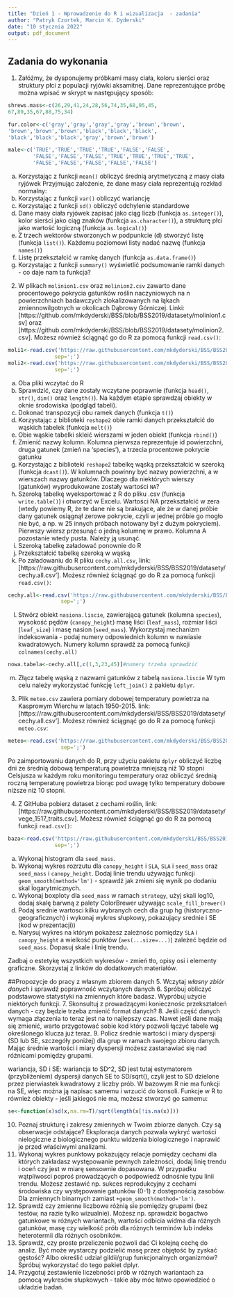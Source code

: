 ---
title: "Dzień 1 - Wprowadzenie do R i wizualizacja  - zadania"
author: "Patryk Czortek, Marcin K. Dyderski"
date: "10 stycznia 2022"
output: pdf_document
---
## Zadania do wykonania

1. Załóżmy, że dysponujemy próbkami masy ciała, koloru sierści oraz struktury płci z populacji ryjówki aksamitnej. Dane reprezentujące próbę można wpisać w skrypt w następujący sposób: 
```{r, eval=F}
shrews.mass<-c(26,29,41,24,28,56,74,35,68,95,45,
67,89,35,67,88,75,34)

fur.color<-c('gray','gray','gray','gray','brown','brown',
'brown','brown','brown','black','black','black',
'black','black','black','gray','brown','brown')

male<-c('TRUE','TRUE','TRUE','TRUE','FALSE','FALSE', 
        'FALSE','FALSE','FALSE','TRUE','TRUE','TRUE','TRUE',
        'FALSE','FALSE','FALSE','FALSE','FALSE')

```

a)	Korzystając z funkcji `mean()` obliczyć średnią arytmetyczną z masy ciała ryjówek
Przyjmując założenie, że dane masy ciała reprezentują rozkład normalny:
b)	Korzystając z funkcji `var()` obliczyć wariancję
c)	Korzystając z funkcji `sd()` obliczyć odchylenie standardowe
d)	Dane masy ciała ryjówek zapisać jako ciąg liczb (funkcja `as.integer()`), kolor sierści jako ciąg znaków (funkcja `as.character()`), a strukturę płci jako wartość logiczną (funkcja `as.logical()`)
e)	Z trzech wektorów stworzonych w podpunkcie (d) stworzyć listę (funkcja `list()`). Każdemu poziomowi listy nadać nazwę (funkcja `names()`)
f)	Listę przekształcić w ramkę danych (funkcja `as.data.frame()`)
g) Korzystając z funkcji `summary()` wyświetlić podsumowanie ramki danych - co daje nam ta funkcja?

2. W plikach `molinion1.csv` oraz `molinion2.csv` zawarto dane procentowego pokrycia gatunków roślin naczyniowych na n powierzchniach badawczych zlokalizowanych na łąkach zmiennowilgotnych w okolicach Dąbrowy Górniczej.
Linki: [https://github.com/mkdyderski/BSS/blob/BSS2019/datasety/molinion1.csv] oraz [https://github.com/mkdyderski/BSS/blob/BSS2019/datasety/molinion2.csv]. Możesz również ściągnąć go do R za pomocą funkcji `read.csv()`:
```{r, eval=FALSE}
moli1<-read.csv('https://raw.githubusercontent.com/mkdyderski/BSS/BSS2019/datasety/molinion1.csv',
               sep=';')
moli2<-read.csv('https://raw.githubusercontent.com/mkdyderski/BSS/BSS2019/datasety/molinion2.csv',
               sep=';')
```
a)	Oba pliki wczytać do R
b)	Sprawdzić, czy dane zostały wczytane poprawnie (funkcja `head()`, `str()`, `dim()` oraz `length()`). Na każdym etapie sprawdzaj obiekty w oknie środowiska (podgląd tabeli).
c)	Dokonać transpozycji obu ramek danych (funkcja `t()`)
d)	Korzystając z biblioteki `reshape2` obie ramki danych przekształcić do wąskich tabelek (funkcja `melt()`)
e)	Obie wąskie tabelki skleić wierszami w jeden obiekt (funkcja `rbind()`)
f)	Zmienić nazwy kolumn. Kolumna pierwsza reprezentuje id powierzchni, druga gatunek (zmień na 'species'), a trzecia procentowe pokrycie gatunku
g)	Korzystając z biblioteki `reshape2` tabelkę wąską przekształcić w szeroką (funkcja `dcast()`). W kolumnach powinny być nazwy powierzchni, a w wierszach nazwy gatunków. Dlaczego dla niektórych wierszy (gatunków) wyprodukowane zostały wartości `NA`?
h)	Szeroką tabelkę wyeksportować z R do pliku .csv (funkcja `write.table()`) i otworzyć w Excelu. Wartości NA przekształcić w zera (wtedy powiemy R, że te dane nie są brakujące, ale że w danej próbie dany gatunek osiągnął zerowe pokrycie, czyli w jednej próbie go mogło nie być, a np. w 25 innych próbach notowany był z dużym pokryciem). Pierwszy wiersz przesunąć o jedną kolumnę w prawo. Kolumna A pozostanie wtedy pusta. Należy ją usunąć.
i)	Szeroką tabelkę załadować ponownie do R
j)	Przekształcić tabelkę szeroką w wąską
k)	Po załadowaniu do R pliku `cechy.all.csv`, link: [https://raw.githubusercontent.com/mkdyderski/BSS/BSS2019/datasety/cechy.all.csv']. Możesz również ściągnąć go do R za pomocą funkcji `read.csv()`:
```{r, eval=FALSE}
cechy.all<-read.csv('https://raw.githubusercontent.com/mkdyderski/BSS/BSS2019/datasety/cechy.all.csv',
                 sep=';')
```
l) Stwórz obiekt `nasiona.liscie`, zawierającą gatunek (kolumna `species`), wysokość pędów (`canopy_height`) masę liści (`leaf_mass`), rozmiar liści (`leaf_size`) i masę nasion (`seed_mass`). Wykorzystaj mechanizm indeksowania - podaj numery odpowiednich kolumn w nawiasie kwadratowych. Numery kolumn sprawdź za pomocą funkcji `colnames(cechy.all)`
```{r, eval=F}
nowa.tabela<-cechy.all[,c(1,3,23,45)]#numery trzeba sprawdzić
```
m) Złącz tabelę wąską z nazwami gatunków z tabelą `nasiona.liscie` W tym celu należy wykorzystać funkcję `left_join()` z pakietu `dplyr`. 

3.  Plik `meteo.csv` zawiera pomiary dobowej temperatury powietrza na Kasprowym Wierchu w latach 1950-2015. link: [https://raw.githubusercontent.com/mkdyderski/BSS/BSS2019/datasety/cechy.all.csv']. Możesz również ściągnąć go do R za pomocą funkcji `meteo.csv`:
```{r, eval=FALSE}
meteo<-read.csv('https://raw.githubusercontent.com/mkdyderski/BSS/BSS2019/datasety/meteo.csv',
                 sep=';')
```

Po zaimportowaniu danych do R, przy użyciu pakietu `dplyr` obliczyć liczbę dni ze średnią dobową temperaturą powietrza mniejszą niż 10 stopni Celsjusza w każdym roku monitoringu temperatury oraz obliczyć średnią roczną temperaturę powietrza biorąc pod uwagę tylko temperatury dobowe niższe niż 10 stopni.

4. Z GitHuba pobierz dataset z cechami roślin, link: [https://raw.githubusercontent.com/mkdyderski/BSS/BSS2019/datasety/vege_1517_traits.csv]. Możesz również ściągnąć go do R za pomocą funkcji `read.csv()`:
```{r, eval=FALSE}
baza<-read.csv('https://raw.githubusercontent.com/mkdyderski/BSS/BSS2019/datasety/vege_1517_traits.csv',
               sep=';')
```

a. Wykonaj histogram dla `seed_mass`. 
b. Wykonaj wykres rozrzutu dla `canopy_height` i `SLA`, `SLA` i `seed_mass` oraz `seed_mass` i `canopy_height`. Dodaj linie trendu używając funkcji `geom_smooth(method='lm')` - sprawdź jak zmieni się wynik po dodaniu skal logarytmicznych.
c. Wykonaj boxploty dla `seed_mass` w ramach `strategy`, użyj skali log10, dodaj skalę barwną z palety ColorBrewer używając `scale_fill_brewer()` 
d. Podaj srednie wartosci kilku wybranych cech dla grup hg (historyczno-geograficznych) i wykonaj wykres słupkowy, pokazujący srednie i SE (kod w prezentacji))
e. Narysuj wykres na którym pokażesz zależnośc pomiędzy `SLA` i `canopy_height` a wielkość punktów (`aes(...size=...)`) zależeć będzie od `seed_mass`. Dopasuj skale i linię trendu.

Zadbaj o estetykę wszystkich wykresów - zmień tło, opisy osi i elementy graficzne. Skorzystaj z linków do dodatkowych materiałów. 

##Propozycje do pracy z własnym zbiorem danych
5. Wczytaj *własny zbiór danych* i sprawdź poprawność wczytanych danych
6. Spróbuj obliczyć podstawowe statystyki na zmiennych które badasz. Wypróbuj użycie niektórych funkcji. 
7. Skonsultuj z prowadzącymi koniecznośc przekształceń danych - czy będzie trzeba zmienić format danych? 
8. Jeśli część danych wymaga złączenia to teraz jest na to najlepszy czas. Nawet jeśli dane mają się zmienić, warto przygotować sobie kod który pozwoli łączyć tabele wg określonego klucza już teraz.
9. Policz średnie wartości i miary dyspersji (SD lub SE, szczegóły poniżej) dla grup w ramach swojego zbioru danych. Mając średnie wartości i miary dyspersji możesz zastanawiać się nad różnicami pomiędzy grupami. 

wariancja, SD i SE:
wariancja to SD^2, SD jest tutaj estymatorem (przybliżeniem) dyspersji danych
SE to SD/sqrt(), czyli jest to SD dzielone przez pierwiastek kwadratowy z liczby prób. W bazowym R nie ma funkcji na SE, więc można ją napisac samemu i wrzucić do konsoli. Funkcje w R to również obiekty - jeśli jakiegoś nie ma, możesz stworzyć go samemu:
```{r,eval=F}
se<-function(x)sd(x,na.rm=T)/sqrt(length(x[!is.na(x)]))
```
10. Poznaj  strukturę i zakresy zmiennych w Twoim zbiorze danych. Czy są obserwacje odstające? Eksploracja danych pozwala wykryć wartości nielogiczne z biologicznego punktu widzenia biologicznego i naprawić je przed właściwymi analizami.
11. Wykonaj wykres punktowy pokazujący relacje pomiędzy cechami dla których zakładasz występowanie pewnych zależności, dodaj linię trendu i oceń czy jest w miarę sensownie dopasowana. W przypadku wątpliwosci poproś prowadzących o podpowiedź odnośnie typu linii trendu. Możesz zestawić np. sukces reprodukcyjny z cechami środowiska czy występowanie gatunków (0-1) z dostępnością zasobów. Dla zmiennych binarnych zamiast `+geom_smooth(method='lm')`.
12. Sprawdź czy zmienne liczbowe różnią sie pomiędzy grupami (bez testów, na razie tylko wizualnie). Możesz np. sprawdzić bogactwo gatunkowe w różnych wariantach, wartości odbicia widma dla różnych gatunków, masę czy wielkość prób dla różnych terminów lub indeks heterotermii dla różnych osobników.
13. Sprawdź, czy proste przeliczenie pozwoli dać Ci kolejną cechę do analiz. Być może wystarczy podzielić masę przez objętość by zyskać gęstość? Albo określić udział gildii/grup funkcjonalnych organizmów? Spróbuj wykorzystać do tego pakiet dplyr.
14. Przygotuj zestawienie liczebności prób w różnych wariantach za pomocą wykresów słupkowych - takie aby móc łatwo opowiedzieć o układzie badań.
